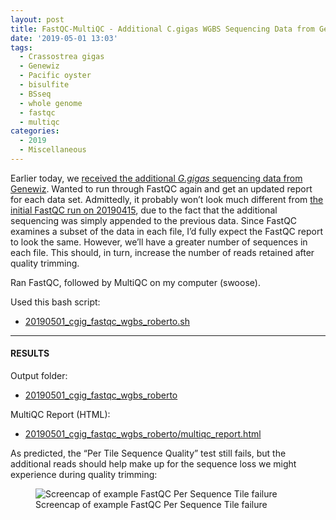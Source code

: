 ```yaml
---
layout: post
title: FastQC-MultiQC - Additional C.gigas WGBS Sequencing Data from Genewiz Received 20190501
date: '2019-05-01 13:03'
tags:
  - Crassostrea gigas
  - Genewiz
  - Pacific oyster
  - bisulfite
  - BSseq
  - whole genome
  - fastqc
  - multiqc
categories:
  - 2019
  - Miscellaneous
---
```

Earlier today, we [received the additional _G.gigas_ sequencing data from Genewiz](https://robertslab.github.io/sams-notebook/2019/05/01/Data-Received-Additional-C.gigas-Whole-Genome-Bisulfite-Sequencing-Data-from-Genewiz.html). Wanted to run through FastQC again and get an updated report for each data set. Admittedly, it probably won't look much different from [the initial FastQC run on 20190415](https://robertslab.github.io/sams-notebook/2019/04/15/FastQC-WGBS-Sequencing-Data-from-Genewiz-Received-20190408.html), due to the fact that the additional sequencing was simply appended to the previous data. Since FastQC examines a subset of the data in each file, I'd fully expect the FastQC report to look the same. However, we'll have a greater number of sequences in each file. This should, in turn, increase the number of reads retained after quality trimming.

Ran FastQC, followed by MultiQC on my computer (swoose).

Used this bash script:

- [20190501_cgig_fastqc_wgbs_roberto.sh](http://gannet.fish.washington.edu/Atumefaciens/20190501_cgig_fastqc_wgbs_roberto/20190501_cgig_fastqc_wgbs_roberto.sh)

---

#### RESULTS

Output folder:

- [20190501_cgig_fastqc_wgbs_roberto](http://gannet.fish.washington.edu/Atumefaciens/20190501_cgig_fastqc_wgbs_roberto/)

MultiQC Report (HTML):

- [20190501_cgig_fastqc_wgbs_roberto/multiqc_report.html](http://gannet.fish.washington.edu/Atumefaciens/20190501_cgig_fastqc_wgbs_roberto/multiqc_report.html)


As predicted, the "Per Tile Sequence Quality" test still fails, but the additional reads should help make up for the sequence loss we might experience during quality trimming:

![Screencap of example FastQC Per Sequence Tile failure](https://github.com/RobertsLab/sams-notebook/raw/master/images/screencaps/20190501_fastqc_tile_fail.png)
